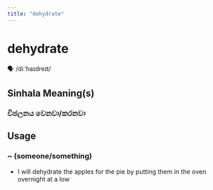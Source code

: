 ```yaml
---
title: "dehydrate"
---
```


# dehydrate

🗣️ /diːˈhaɪdreɪt/

## Sinhala Meaning(s)

### විජලනය වෙනවා/කරනවා

## Usage

### ~ (someone/something)

- I will dehydrate the apples for the pie by putting them in the oven overnight at a low

